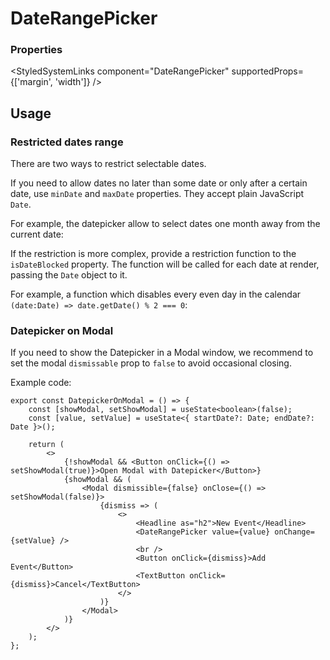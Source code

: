 

<Meta of={DateRangePickerStories} />

# DateRangePicker

<Primary />

### Properties

<ArgType of={DateRangePickerStories.Default} />

<StyledSystemLinks component="DateRangePicker" supportedProps={['margin', 'width']} />

## Usage

### Restricted dates range

There are two ways to restrict selectable dates.

If you need to allow dates no later than some date or only after a certain date, use `minDate` and `maxDate`
properties. They accept plain JavaScript `Date`.

For example, the datepicker allow to select dates one month away from the current date:

<Story of={DateRangePickerStories.WithRestrictedDays} />

If the restriction is more complex, provide a restriction function to the `isDateBlocked` property.
The function will be called for each date at render, passing the `Date` object to it.

For example, a function which disables every even day in the calendar `(date:Date) => date.getDate() % 2 === 0`:

<Story of={DateRangePickerStories.WithDayAvailabilityFunction} />

### Datepicker on Modal

If you need to show the Datepicker in a Modal window, we recommend to set the modal `dismissable` prop to `false` to avoid
occasional closing.

<Unstyled>
    <DatepickerOnModal />
</Unstyled>

Example code:

```tsx
export const DatepickerOnModal = () => {
    const [showModal, setShowModal] = useState<boolean>(false);
    const [value, setValue] = useState<{ startDate?: Date; endDate?: Date }>();

    return (
        <>
            {!showModal && <Button onClick={() => setShowModal(true)}>Open Modal with Datepicker</Button>}
            {showModal && (
                <Modal dismissible={false} onClose={() => setShowModal(false)}>
                    {dismiss => (
                        <>
                            <Headline as="h2">New Event</Headline>
                            <DateRangePicker value={value} onChange={setValue} />
                            <br />
                            <Button onClick={dismiss}>Add Event</Button>
                            <TextButton onClick={dismiss}>Cancel</TextButton>
                        </>
                    )}
                </Modal>
            )}
        </>
    );
};
```

<Stories includePrimary={false} />

